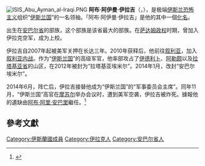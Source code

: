 [[File:ISIS_Abu_Ayman_al-Iraqi.PNG|thumb]]
'''阿布·阿伊曼·伊拉吉'''（{{lang-ar|عدنان لطيف حامد السويداوي الدليمي}}，{{bd|1965年||2014年|11月7日|catIdx=Iraqi}}），是极端[[伊斯兰恐怖主义|伊斯兰恐怖主义]]组织“[[伊斯兰国|伊斯兰国]]”的一名领袖。「阿布·阿伊曼·伊拉吉」是他的其中一個[[化名|化名]]。

出生在[[安巴尔省|安巴尔省]]的{{link-en|杜莱姆|Dulaim}}部族，这个部族是该省最大的部族。在[[萨达姆政权|萨达姆政权]]时期，曾加入伊拉克空军，成为上校。

伊拉吉自2007年起被美军关押在{{link-en|布卡营|Camp Bucca}}长达三年。2010年获释后，他前往[[叙利亚|叙利亚]]，加入[[叙利亚内战|叙利亚内战]]。作为“[[伊斯兰国|伊斯兰国]]”的高级军官，他率部攻占了[[伊德利卜|伊德利卜]]、[[阿勒颇|阿勒颇]]以及[[拉塔基亚省|拉塔基亚省]]的山区，在2012年被封为“拉塔基亚埃米尔”。2014年1月，改封“安巴尔埃米尔”。

2014年6月，{{link-en|阿布·阿卜杜拉曼·比拉维|Abu Abdulrahman al-Bilawi}}阵亡后，伊拉吉接替他成为“伊斯兰国”的“军事委员会主席”。同年11月，“伊斯兰国”高官在[[摩苏尔|摩苏尔]]举办会议时，遭到美军空袭，伊拉吉被炸死。據報他的遺缺由[[阿布·阿里·安巴里|阿布·阿里·安巴里]]繼任。<ref name="anbari">{{cite web|title=Everything We Knew About This ISIS Mastermind Was Wrong|url=http://www.thedailybeast.com/articles/2016/04/15/everything-we-knew-about-this-isis-mastermind-was-wrong.html|publisher=The Daily Beast|date=15 April 2016|accessdate=10 May 2016|quote=al-Qaduli handled the intelligence services, or amniyat, in the country, and then in both Syria and Iraq after the killing of Abu Muhannad al-Sweidawi, a former Saddamist|archive-date=2016-05-02|archive-url=https://web.archive.org/web/20160502191618/http://www.thedailybeast.com/articles/2016/04/15/everything-we-knew-about-this-isis-mastermind-was-wrong.html|dead-url=no}}</ref>

==參考文獻==
{{Reflist}}

{{ISIL}}
{{DEFAULTSORT:Iraqi, Abu Ayman}}
[[Category:伊斯蘭國成員|Category:伊斯蘭國成員]]
[[Category:伊拉克人|Category:伊拉克人]]
[[Category:安巴尔省人|Category:安巴尔省人]]